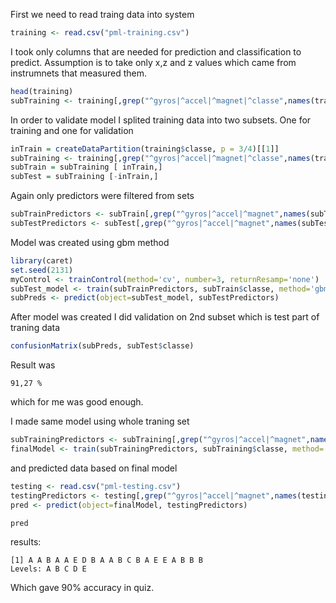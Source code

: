 First we need to read traing data into system
```r
training <- read.csv("pml-training.csv")

```
I took  only columns that are needed for prediction and classification to predict. Assumption is to take only x,z and z values which came from instrumnets that measured them.
```r
head(training)
subTraining <- training[,grep("^gyros|^accel|^magnet|^classe",names(training))]
```

In order to validate model I splited training data into two subsets. One for training and one for validation
```r
inTrain = createDataPartition(training$classe, p = 3/4)[[1]]
subTraining <- training[,grep("^gyros|^accel|^magnet|^classe",names(training))]
subTrain = subTraining [ inTrain,]
subTest = subTraining [-inTrain,]
```

Again only predictors were filtered from sets
```r
subTrainPredictors <- subTrain[,grep("^gyros|^accel|^magnet",names(subTrain))]
subTestPredictors <- subTest[,grep("^gyros|^accel|^magnet",names(subTest))]
```

Model was created using gbm method
```r
library(caret)
set.seed(2131)
myControl <- trainControl(method='cv', number=3, returnResamp='none')
subTest_model <- train(subTrainPredictors, subTrain$classe, method='gbm', trControl=myControl)
subPreds <- predict(object=subTest_model, subTestPredictors)
```

After model was created I did validation on 2nd subset which is test part of traning data
```r
confusionMatrix(subPreds, subTest$classe)
```
Result was 
```
91,27 %
```
which for me was good enough.


I made same model using whole traning set
```r
subTrainingPredictors <- subTraining[,grep("^gyros|^accel|^magnet",names(subTraining))]
finalModel <- train(subTrainingPredictors, subTraining$classe, method='gbm', trControl=myControl)
```

and predicted data based on final model
```r
testing <- read.csv("pml-testing.csv")
testingPredictors <- testing[,grep("^gyros|^accel|^magnet",names(testing))]
pred <- predict(object=finalModel, testingPredictors)
```


```r
pred
```
results:
```
[1] A A B A A E D B A A B C B A E E A B B B
Levels: A B C D E

```
Which gave 90% accuracy in quiz.